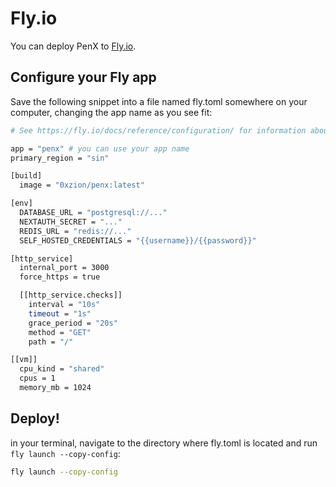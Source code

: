 # Fly.io

You can deploy PenX to [Fly.io](https://fly.io).

## Configure your Fly app

Save the following snippet into a file named fly.toml somewhere on your computer, changing the app name as you see fit:

```bash
# See https://fly.io/docs/reference/configuration/ for information about how to use this file.

app = "penx" # you can use your app name
primary_region = "sin"

[build]
  image = "0xzion/penx:latest"

[env]
  DATABASE_URL = "postgresql://..."
  NEXTAUTH_SECRET = "..."
  REDIS_URL = "redis://..."
  SELF_HOSTED_CREDENTIALS = "{{username}}/{{password}}"

[http_service]
  internal_port = 3000
  force_https = true

  [[http_service.checks]]
    interval = "10s"
    timeout = "1s"
    grace_period = "20s"
    method = "GET"
    path = "/"

[[vm]]
  cpu_kind = "shared"
  cpus = 1
  memory_mb = 1024
```

## Deploy!

in your terminal, navigate to the directory where fly.toml is located and run `fly launch --copy-config`:

```bash
fly launch --copy-config
```
